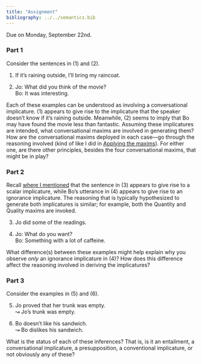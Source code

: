 ```yaml
---
title: "Assignment"
bibliography: ../../semantics.bib
---
```


Due on Monday, September 22nd.

### Part 1

Consider the sentences in (@ex-conditional) and (@ex-politeness).

(@ex-conditional) If it's raining outside, I'll bring my raincoat.

(@ex-politeness) Jo: What did you think of the movie? <br>
	Bo: It was interesting.

Each of these examples can be understood as involving a conversational implicature.
(@ex-conditional) appears to give rise to the implicature that the speaker doesn't know if it's raining outside.
Meanwhile, (@ex-politeness) seems to imply that Bo may have found the movie less than fantastic.
Assuming these implicatures are intended, what conversational maxims are involved in generating them?
How are the conversational maxims deployed in each case---go through the reasoning involved (kind of like I did in [Applying the maxims](../speaker_meaning/applying_maxims.html)).
For either one, are there other principles, besides the four conversational maxims, that might be in play?

### Part 2

Recall [where I mentioned](../speaker_meaning/applying_maxims.html#quantity) that the sentence in (@ex-quantity) appears to give rise to a scalar implicature, while Bo's utterance in (@ex-ignorance) appears to give rise to an ignorance implicature.
The reasoning that is typically hypothesized to generate both implicatures is similar;
for example, both the Quantity and Quality maxims are invoked.

(@ex-quantity) Jo did some of the readings.

(@ex-ignorance) Jo: What do you want? <br>
	Bo: Something with a lot of caffeine.

What difference(s) between these examples might help explain why you observe *only* an ignorance implicature in (@ex-ignorance)?
How does this difference affect the reasoning involved in deriving the implicatures?

### Part 3

Consider the examples in (@ex-prove) and (@ex-frankly).

(@ex-prove) Jo proved that her trunk was empty. <br>
	↝ Jo's trunk was empty.

(@ex-frankly) Bo doesn't like his sandwich. <br>
	↝ Bo dislikes his sandwich.

What is the status of each of these inferences?
That is, is it an entailment, a conversational implicature, a presupposition, a conventional implicature, or not obviously any of these?
